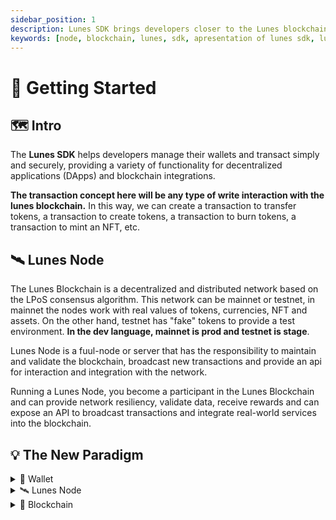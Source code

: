```yaml
---
sidebar_position: 1
description: Lunes SDK brings developers closer to the Lunes blockchain
keywords: [node, blockchain, lunes, sdk, apresentation of lunes sdk, lunes sdk]
---
```



# 🏁 Getting Started

## 🗺 Intro

The **Lunes SDK** helps developers manage their wallets and transact simply and securely,
providing a variety of functionality for decentralized applications (DApps) and blockchain integrations.

**The transaction concept here will be any type of write interaction with the lunes blockchain.**
In this way, we can create a transaction to transfer tokens, a transaction to create tokens, a transaction to burn tokens,
a transaction to mint an NFT, etc.

## 🛰 Lunes Node

The Lunes Blockchain is a decentralized and distributed network based on the LPoS consensus algorithm.
This network can be mainnet or testnet, in mainnet the nodes work with real values of tokens, currencies, NFT and assets.
On the other hand, testnet has "fake" tokens to provide a test environment.
**In the dev language, mainnet is prod and testnet is stage**.

Lunes Node is a fuul-node or server that has the responsibility to maintain and validate the blockchain,
broadcast new transactions and provide an api for interaction and integration with the network.

Running a Lunes Node, you become a participant in the Lunes Blockchain and can provide network resiliency,
validate data, receive rewards and can expose an API to broadcast transactions and integrate real-world services into the blockchain.

## 💡 The New Paradigm

<details>
  <summary>🔑 Wallet</summary>

**Web 2.0**
![image](/sdk/getting_started/userweb2.png)

**Lunes Protocol**
![image](/sdk/getting_started/userlunes.png)

</details>
<details>
  <summary>🛰 Lunes Node</summary>

**Web 2.0**
![image](/sdk/getting_started/serverweb2.png)

**Lunes Protocol**
![image](/sdk/getting_started/serverlunes.png)

</details>
<details>
  <summary>🔗 Blockchain</summary>

**Web 2.0**
![image](/sdk/getting_started/databaseweb2.png)

**Lunes Protocol**
![image](/sdk/getting_started/databaselunes.png)

</details>

